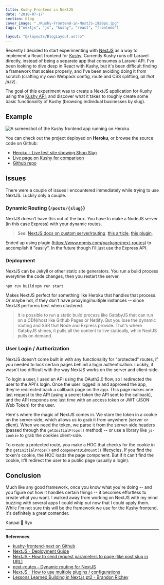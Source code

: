 ```yaml
---
title: Kushy Frontend in NextJS
date: "2018-07-17"
section: blog
cover_image: "./Kushy-Frontend-in-NextJS-1920px.jpg"
tags: ["nextjs", "js", "kushy", "react", "frontend"]

layout: "@/layouts/BlogLayout.astro"
---
```


Recently I decided to start experimenting with [NextJS](https://nextjs.org/) as a way to implement a React frontend for [Kushy](http://kushy.net). Currently Kushy runs off Laravel directly, instead of being a separate app that consumes a Laravel API. I've been looking to dive deep in React with Kushy, but it's been difficult finding a framework that scales properly, and I've been avoiding doing it from scratch (crafting my own Webpack config, route and CSS splitting, _all that jazz_).

The goal of this experiment was to create a NextJS application for Kushy using the [Kushy API](http://kushy.net/developers/), and discover what it takes to roughly create some basic functionality of Kushy (browsing individual businesses by slug).

## Example

<img
  src="./kushy-frontend-nextjs-screenshot-from-heroku.png"
  alt="A screenshot of the Kushy frontend app running on Heroku"
/>

You can check out the project deployed on **Heroku**, or browse the source code on Github:

- [Heroku - Live test site showing Shop Slug](https://kushy-frontend-next.herokuapp.com/shop/chronic-pain-relief-center)
- [Live page on Kushy for comparison](https://kushy.net/shops/chronic-pain-relief-center)
- [Github repo](https://github.com/whoisryosuke/kushy-frontend-next)

## Issues

There were a couple of issues I encountered immediately while trying to use NextJS. Luckily only a couple.

### Dynamic Routing (`/posts/{slug}`)

NextJS doesn't have this out of the box. You have to make a NodeJS server (in this case Express) with your dynamic routes.

> See: [NextJS docs on custom server/routing](https://github.com/zeit/next.js/#custom-server-and-routing), [this article](https://medium.com/@diamondgfx/nextjs-lessons-learned-part-2-f1781237cf5c), [this plugin](https://github.com/fridays/next-routes),

Ended up using plugin (https://www.npmjs.com/package/next-routes) to accomplish it "easily". In the future though I'll just use the Express API.

### Deployment

NextJS can be Jekyll or other static site generators. You run a build process everytime the code changes, then you restart the server.

`npm run build`
`npm run start`

Makes NextJS perfect for something like Heroku that handles that process. Or maybe not, if they don't have proxying/multiple instances -- since NextJS performs best when clustered.

> It is possible to run a static build process like GatsbyJS that can run on a CDN/host like Github Pages or Netlify. But you lose the dynamic routing and SSR that Node and Express provide. That's where GatsbyJS shines, it pulls all the content to live statically, while NextJS pulls on demand.

### User Login / Authorization

NextJS doesn't come built in with any functionality for "protected" routes, if you needed to lock certain pages behind a login authentication. Luckily, it wasn't too difficult with the way NextJS works on the server and client-side.

To login a user, I used an API using the OAuth2.0 flow, so I redirected the user to the API's login. Once the user logged in and approved the app, they're redirected back a callback page on the app. This page makes one last request to the API (using a secret token the API sent to the callback), and the API responds one last time with an access token or JWT (JSON Web Token) for the user.

Here's where the magic of NextJS comes in. We store the token in a cookie on the server-side, which allows us to grab it from anywhere (server or client). When we need the token, we parse it from the server-side headers (passed through the `getInitialProps()` method) -- or use a library like `js-cookie` to grab the cookies client-side.

To create a protected route, you make a HOC that checks for the cookie in the `getInitialProps()` and `componentDidMount()` lifecycles. If you find the token's cookie, the HOC loads the page component. But if it can't find the cookie, it'll redirect the user to a public page (usually a login).

## Conclusion

Much like any good framework, once you know what you're doing -- and you figure out how it handles certain things -- it becomes effortless to create what you want. I walked away from working on NextJS with my mind buzzing with several apps I could whip out now that I could apply them. While I'm not sure this will be the framework we use for the Kushy frontend, it's definitely a great contender.

Kanpai 🍻
Ryo

---

**References**:

- [kushy-frontend-next on Github](https://github.com/whoisryosuke/kushy-frontend-next)
- [NextJS - Deployment Guide](https://nextjs.org/learn/basics/deploying-a-nextjs-app)
- [NextJS - How to send request parameters to page (like post slug in URL)](https://github.com/zeit/next.js/issues/929)
- [next-routes - Dynamic routing for NextJS](https://www.npmjs.com/package/next-routes)
- [NextJS - How to use multiple plugins / configurations](https://github.com/zeit/next-plugins/issues/7)
- [Lessons Learned Building in Next.js pt2 - Brandon Richey](https://medium.com/@diamondgfx/nextjs-lessons-learned-part-2-f1781237cf5c)
